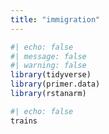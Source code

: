 ```yaml
---
title: "immigration"
---
```


```r
#| echo: false
#| message: false
#| warning: false
library(tidyverse)
library(primer.data)
library(rstanarm)
```

```r
#| echo: false
trains
```

